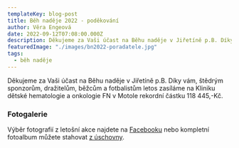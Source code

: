 ```yaml
---
templateKey: blog-post
title: Běh naděje 2022 - poděkování
author: Věra Engeová
date: 2022-09-12T07:08:00.000Z
description: Děkujeme za Vaši účast na Běhu naděje v Jiřetíně p.B. Díky vám, štědrým sponzorům, dražitelům, běžcům a fotbalistům letos zasíláme na Kliniku dětské hematologie a onkologie FN v Motole rekordní částku 118 445,-Kč.
featuredImage: "./images/bn2022-poradatele.jpg"
tags:
  - běh naděje
---
```

Děkujeme za Vaši účast na Běhu naděje v Jiřetíně p.B. Díky vám, štědrým sponzorům, dražitelům, běžcům a fotbalistům letos zasíláme na Kliniku dětské hematologie a onkologie FN v Motole rekordní částku 118 445,-Kč.

### Fotogalerie

Výběr fotografií z letošní akce najdete na [Facebooku](https://www.facebook.com/media/set/?set=a.4201688163289027&type=3) nebo kompletní fotoalbum můžete stahovat [z úschovny](https://www.uschovna.cz/zasilka/CIKVPK8KMH63XT7C-W9I/).
